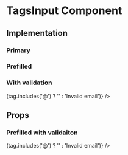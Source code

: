 
<Meta title="Core|Molecules/TagsInput" />

# TagsInput Component

## Implementation

### Primary

<Preview>
  <Story name="primary">
    <TagsInput label="Email" onChange={action('tags-change')} />
  </Story>
</Preview>

### Prefilled

<Preview>
  <Story name="prefilled">
    <TagsInput
      label="Email"
      initialTags={['some@email.com', 'test']}
    />
  </Story>
</Preview>

### With validation

<Preview>
  <Story name="with validation">
    <TagsInput
      label="Email"
      validateTag={tag => (tag.includes('@') ? '' : 'Invalid email')}
    />
  </Story>
</Preview>

## Props

<Props of={TagsInput} />

### Prefilled with validaiton

<Preview>
  <Story name="prefilled with validation">
    <TagsInput
      label="Email"
      initialTags={['some@email.com', 'test']}
      validateTag={tag => (tag.includes('@') ? '' : 'Invalid email')}
    />
  </Story>
</Preview>
